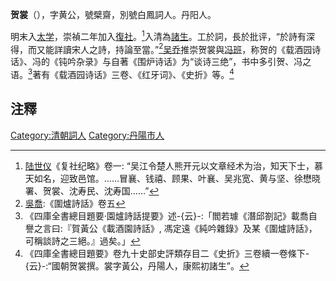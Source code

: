 '''贺裳'''（{{bd|?||?|}}），字黄公，號檗齋，別號白鳳詞人。丹阳人。

明末入[[太学|太学]]，崇禎二年加入[[復社|復社]]。<ref>[[陆世仪|陆世仪]]《复社纪略》卷一: “吴江令楚人熊开元以文章经术为治，知天下士，慕天如名，迎致邑馆。……冒襄、钱禧、顾果、叶襄、吴兆宽、黄与坚、徐懋晓署、贺裳、沈寿民、沈寿国……”</ref>入清為[[諸生|諸生]]。工於詞，長於批评，“於詩有深得，而又能詳讀宋人之詩，持論至當。”<ref>[[吳喬|吳喬]]:《圍爐詩話》卷五</ref>[[吴乔|吴乔]]推崇贺裳與[[冯班|冯班]]，称贺的《载酒园诗话》、冯的《钝吟杂录》与自著《围炉诗话》为“谈诗三绝”，书中多引贺、冯之语。<ref>《四庫全書總目題要·園爐詩話提要》述-{云}-:「閻若璩《潛邱劄記》載喬自譽之言曰:『賀黃公《載酒園詩話》, 馮定遠《純吟雜錄》及某《圍爐詩話》，可稱談詩之三絕。』過矣。」</ref>著有《载酒园诗话》三卷、《红牙词》、《史折》等。<ref>《四庫全書總目題要》卷九十史部史評類存目二《史折》三卷續一卷條下-{云}-:“國朝贺裳撰。裳字黃公，丹陽人，康熙初諸生”。</ref>

==注釋==
{{reflist}}

[[Category:清朝詞人|Category:清朝詞人]]
[[Category:丹陽市人|Category:丹陽市人]]